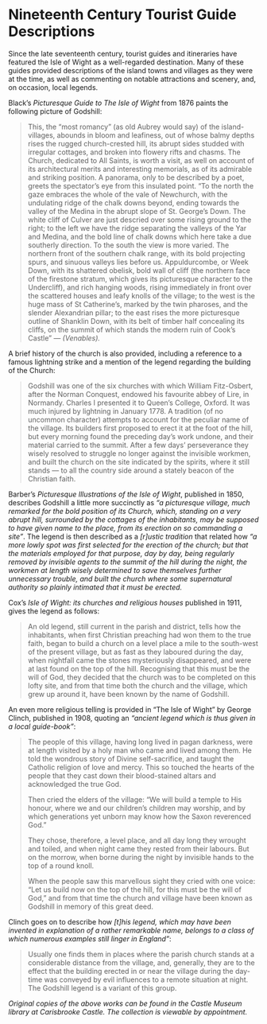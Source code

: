 # Nineteenth Century Tourist Guide Descriptions

Since the late seventeenth century, tourist guides and itineraries have featured the Isle of Wight as a well-regarded destination. Many of these guides provided descriptions of the island towns and villages as they were at the time, as well as commenting on notable attractions and scenery, and, on occasion, local legends.

Black's *Picturesque Guide to The Isle of Wight* from 1876 paints the following picture of Godshill:

> This, the "most romancy" (as old Aubrey would say) of the island-villages, abounds in bloom and leafiness, out of whose balmy depths rises the rugged church-crested hill, its abrupt sides studded with irregular cottages, and broken into flowery rifts and chasms. The Church, dedicated to All Saints, is worth a visit, as well on account of its architectural merits and interesting memorials, as of its admirable and striking position. A panorama, only to be described by a poet, greets the spectator's eye from this insulated point. "To the north the gaze embraces the whole of the vale of Newchurch, with the undulating ridge of the chalk downs beyond, ending towards the valley of the Medina in the abrupt slope of St. George's Down. The white cliff of Culver are just descried over some rising ground to the right; to the left we have the ridge separating the valleys of the Yar and Medina, and the bold line of chalk downs which here take a due southerly direction. To the south the view is more varied. The northern front of the southern chalk range, with its bold projecting spurs, and sinuous valleys lies before us. Appuldurcombe, or Week Down, with its shattered obelisk, bold wall of cliff (the northern face of the firestone stratum, which gives its picturesque character to the Undercliff), and rich hanging woods, rising immediately in front over the scattered houses and leafy knolls of the village; to the west is the huge mass of St Catherine's, marked by the twin pharoses, and the slender Alexandrian pillar; to the east rises the more picturesque outline of Shanklin Down, with its belt of timber half concealing its cliffs, on the summit of which stands the modern ruin of Cook's Castle" — *(Venables).*

A brief history of the church is also provided, including a reference to a famous lightning strike and a mention of the legend regarding the building of the Church:

> Godshill was one of the six churches with which William Fitz-Osbert, after the Norman Conquest, endowed his favourite abbey of Lire, in Normandy. Charles I presented it to Queen's College, Oxford. It was much injured by lightning in January 1778. A tradition (of no uncommon character) attempts to account for the peculiar name of the village. Its builders first proposed to erect it at the foot of the hill, but every morning found the preceding day's work undone, and their material carried to the summit. After a few days' perseverance they wisely resolved to struggle no longer against the invisible workmen, and built the church on the site indicated by the spirits, where it still stands — to all the country side around a stately beacon of the Christian faith.

Barber's *Picturesque Illustrations of the Isle of Wight*, published in 1850, describes Godshill a little more succinctly as *"a picturesque village, much remarked for the bold position of its Church, which, standing on a very abrupt hill, surrounded by the cottages of the inhabitants, may be supposed to have given name to the place, from its erection on so commanding a site"*. The legend is then described as a *[r]ustic tradition* that related how *"a more lowly spot was first selected for the erection of the church; but that the materials employed for that purpose, day by day, being regularly removed by invisible agents to the summit of the hill during the night, the workmen at length wisely determined to save themselves further unnecessary trouble, and built the church where some supernatural authority so plainly intimated that it must be erected.*

Cox's *Isle of Wight: its churches and religious houses* published in 1911, gives the legend as follows:

> An old legend, still current in the parish and district, tells how the inhabitants, when first Christian preaching had won them to the true faith, began to build a church on a level place a mile to the south-west of the present village, but as fast as they laboured during the day, when nightfall came the stones mysteriously disappeared, and were at last found on the top of the hill. Recognising that this must be the will of God, they decided that the church was to be completed on this lofty site, and from that time both the church and the village, which grew up around it, have been known by the name of Godshill.

An even more religious telling is provided in "The Isle of Wight" by George Clinch, published in 1908, quoting an *"ancient legend which is thus given in a local guide-book"*:

> The people of this village, having long lived in pagan darkness, were at length visited by a holy man who came and lived among them. He told the wondrous story of Divine self-sacrifice, and taught the Catholic religion of love and mercy. This so touched the hearts of the people that they cast down their blood-stained altars and acknowledged the true God.  
>  
> Then cried the elders of the village: "We will build a temple to His honour, where we and our children's children may worship, and by which generations yet  unborn may know how the Saxon reverenced God."  
>  
> They chose, therefore, a level place, and all day long they wrought and toiled, and when night came they rested from their labours. But on the morrow, when borne during the night by invisible hands to the top of a round knoll.  
>  
> When the people saw this marvellous sight they cried with one voice: "Let us build now on the top of the hill, for this must be the will of God," and from that time the church and village have been known as Godshill in memory of this great deed.

Clinch goes on to describe how *[t]his legend, which may have been invented in explanation of a rather remarkable name, belongs to a class of which numerous examples still linger in England"*:

> Usually one finds them in places where the parish church stands at a considerable distance from the village, and, generally, they are to the effect that the building erected in or near the village during the day-time was conveyed by evil influences to a remote situation at night. The Godshill legend is a variant of this group.

*Original copies of the above works can be found in the Castle Museum library at Carisbrooke Castle. The collection is viewable by appointment.*